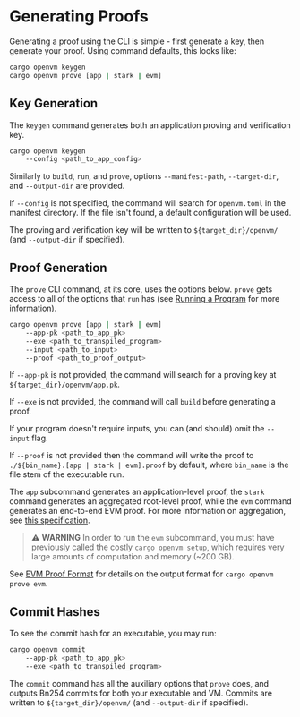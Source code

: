 # Generating Proofs

Generating a proof using the CLI is simple - first generate a key, then generate your proof. Using command defaults, this looks like:

```bash
cargo openvm keygen
cargo openvm prove [app | stark | evm]
```

## Key Generation

The `keygen` command generates both an application proving and verification key.

```bash
cargo openvm keygen
    --config <path_to_app_config>
```

Similarly to `build`, `run`, and `prove`, options `--manifest-path`, `--target-dir`, and `--output-dir` are provided.

If `--config` is not specified, the command will search for `openvm.toml` in the manifest directory. If the file isn't found, a default configuration will be used.

The proving and verification key will be written to `${target_dir}/openvm/` (and `--output-dir` if specified).

## Proof Generation

The `prove` CLI command, at its core, uses the options below. `prove` gets access to all of the options that `run` has (see [Running a Program](../writing-apps/running-a-program) for more information).

```bash
cargo openvm prove [app | stark | evm]
    --app-pk <path_to_app_pk>
    --exe <path_to_transpiled_program>
    --input <path_to_input>
    --proof <path_to_proof_output>
```

If `--app-pk` is not provided, the command will search for a proving key at `${target_dir}/openvm/app.pk`.

If `--exe` is not provided, the command will call `build` before generating a proof.

If your program doesn't require inputs, you can (and should) omit the `--input` flag.

If `--proof` is not provided then the command will write the proof to `./${bin_name}.[app | stark | evm].proof` by default, where `bin_name` is the file stem of the executable run.

The `app` subcommand generates an application-level proof, the `stark` command generates an aggregated root-level proof, while the `evm` command generates an end-to-end EVM proof. For more information on aggregation, see [this specification](https://github.com/openvm-org/openvm/blob/bf8df90b13f4e80bb76dbb71f255a12154c84838/docs/specs/continuations.md).

> ⚠️ **WARNING**
> In order to run the `evm` subcommand, you must have previously called the costly `cargo openvm setup`, which requires very large amounts of computation and memory (~200 GB).

See [EVM Proof Format](./verifying-proofs#evm-proof-json-format) for details on the output format for `cargo openvm prove evm`.

## Commit Hashes

To see the commit hash for an executable, you may run:

```bash
cargo openvm commit
    --app-pk <path_to_app_pk>
    --exe <path_to_transpiled_program>
```

The `commit` command has all the auxiliary options that `prove` does, and outputs Bn254 commits for both your executable and VM. Commits are written to `${target_dir}/openvm/` (and `--output-dir` if specified).
